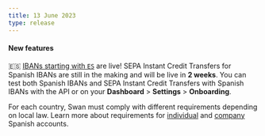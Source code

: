 ```yaml
---
title: 13 June 2023
type: release
---
```


<h4>New features</h4>

🇪🇸 [IBANs starting with `ES`](/topics/accounts/ibans#local) are live!
SEPA Instant Credit Transfers for Spanish IBANs are still in the making and will be live in **2 weeks**.
You can test both Spanish IBANs and SEPA Instant Credit Transfers with Spanish IBANs with the API or on your **Dashboard** > **Settings** > **Onboarding**.

For each country, Swan must comply with different requirements depending on local law.
Learn more about requirements for [individual](/topics/onboarding/individual/#country-reqs) and [company](/topics/onboarding/company/#country-reqs) Spanish accounts.
